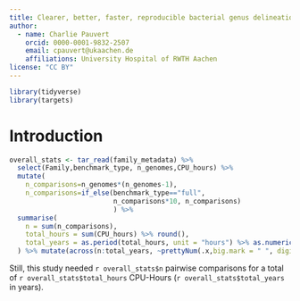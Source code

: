 ```yaml
---
title: Clearer, better, faster, reproducible bacterial genus delineation procedure
author:
  - name: Charlie Pauvert
    orcid: 0000-0001-9832-2507
    email: cpauvert@ukaachen.de
    affiliations: University Hospital of RWTH Aachen
license: "CC BY"
---
```


```r
library(tidyverse)
library(targets)
```


# Introduction

```r
overall_stats <- tar_read(family_metadata) %>%
  select(Family,benchmark_type, n_genomes,CPU_hours) %>%
  mutate(
    n_comparisons=n_genomes*(n_genomes-1),
    n_comparisons=if_else(benchmark_type=="full",
                          n_comparisons*10, n_comparisons)
                          ) %>%
  summarise(
    n = sum(n_comparisons),
    total_hours = sum(CPU_hours) %>% round(),
    total_years = as.period(total_hours, unit = "hours") %>% as.numeric("years")
  ) %>% mutate(across(n:total_years, ~prettyNum(.x,big.mark = " ", digits=2)))
```

Still, this study needed `r overall_stats$n` pairwise comparisons for a total of `r overall_stats$total_hours` CPU-Hours (`r overall_stats$total_years` in years).
